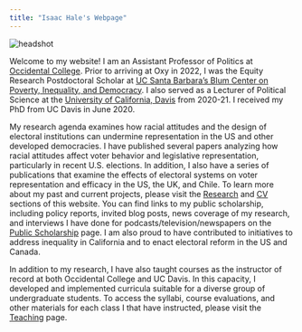 ```yaml
---
title: "Isaac Hale's Webpage"
---
```


<head>

<title>Isaac Hale's Website</title>

<!-- Global site tag (gtag.js) - Google Analytics -->
<script async src="https://www.googletagmanager.com/gtag/js?id=UA-140699540-1"></script>
<script>
  window.dataLayer = window.dataLayer || [];
  function gtag(){dataLayer.push(arguments);}
  gtag('js', new Date());

  gtag('config', 'UA-140699540-1');
</script>
</head>


<img src="headshot2.png" alt="headshot">

Welcome to my website! I am an Assistant Professor of Politics at <a href="https://www.oxy.edu/academics/areas-study/politics">Occidental College</a>. Prior to arriving at Oxy in 2022,  I was the Equity Research Postdoctoral Scholar at <a href="https://www.blumcenter.ucsb.edu/"> UC Santa Barbara's Blum Center on Poverty, Inequality, and Democracy</a>. I also served as a Lecturer of Political Science at the <a href="https://ps.ucdavis.edu/">University of California, Davis</a> from 2020-21. I received my PhD from UC Davis in June 2020. 

My research agenda examines how racial attitudes and the design of electoral institutions can undermine representation in the US and other developed democracies. I have published several papers analyzing how racial attitudes affect voter behavior and legislative representation, particularly in recent U.S. elections. In addition, I also have a series of publications that examine the effects of electoral systems on voter representation and efficacy in the US, the UK, and Chile.  To learn more about my past and current projects, please visit the <a href="https://www.isaacdhale.com/research.html">Research</a> and <a href="https://www.isaacdhale.com/cv.html">CV</a> sections of this website. You can find links to my public scholarship, including policy reports, invited blog posts, news coverage of my research, and interviews I have done for podcasts/television/newspapers on the <a href="https://www.isaacdhale.com/media.html">Public Scholarship</a> page. I am also proud to have contributed to initiatives to address inequality in California and to enact electoral reform in the US and Canada.
 
In addition to my research, I have also taught courses as the instructor of record at both Occidental College and UC Davis. In this capacity, I developed and implemented curricula suitable for a diverse group of undergraduate students. To access the syllabi, course evaluations, and other materials for each class I that have instructed, please visit the <a href= "https://www.isaacdhale.com/teaching.html">Teaching</a> page.

</html>